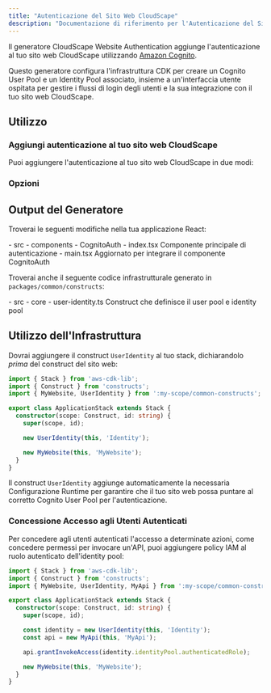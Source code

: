 ```yaml
---
title: "Autenticazione del Sito Web CloudScape"
description: "Documentazione di riferimento per l'Autenticazione del Sito Web CloudScape"
---
```





Il generatore CloudScape Website Authentication aggiunge l'autenticazione al tuo sito web CloudScape utilizzando [Amazon Cognito](https://aws.amazon.com/cognito/).

Questo generatore configura l'infrastruttura CDK per creare un Cognito User Pool e un Identity Pool associato, insieme a un'interfaccia utente ospitata per gestire i flussi di login degli utenti e la sua integrazione con il tuo sito web CloudScape.

## Utilizzo

### Aggiungi autenticazione al tuo sito web CloudScape

Puoi aggiungere l'autenticazione al tuo sito web CloudScape in due modi:

<RunGenerator generator="ts#cloudscape-website#auth" />

### Opzioni

<GeneratorParameters generator="ts#cloudscape-website#auth" />

## Output del Generatore

Troverai le seguenti modifiche nella tua applicazione React:

<FileTree>
  - src
    - components
      - CognitoAuth
        - index.tsx Componente principale di autenticazione
    - main.tsx Aggiornato per integrare il componente CognitoAuth
</FileTree>

Troverai anche il seguente codice infrastrutturale generato in `packages/common/constructs`:

<FileTree>
  - src
    - core
      - user-identity.ts Construct che definisce il user pool e identity pool
</FileTree>

## Utilizzo dell'Infrastruttura

Dovrai aggiungere il construct `UserIdentity` al tuo stack, dichiarandolo _prima_ del construct del sito web:

```ts title="packages/infra/src/stacks/application-stack.ts" {3,9}
import { Stack } from 'aws-cdk-lib';
import { Construct } from 'constructs';
import { MyWebsite, UserIdentity } from ':my-scope/common-constructs';

export class ApplicationStack extends Stack {
  constructor(scope: Construct, id: string) {
    super(scope, id);

    new UserIdentity(this, 'Identity');

    new MyWebsite(this, 'MyWebsite');
  }
}
```

Il construct `UserIdentity` aggiunge automaticamente la necessaria <Link path="guides/cloudscape-website#runtime-configuration">Configurazione Runtime</Link> per garantire che il tuo sito web possa puntare al corretto Cognito User Pool per l'autenticazione.

### Concessione Accesso agli Utenti Autenticati

Per concedere agli utenti autenticati l'accesso a determinate azioni, come concedere permessi per invocare un'API, puoi aggiungere policy IAM al ruolo autenticato dell'identity pool:

```ts title="packages/infra/src/stacks/application-stack.ts" {12}
import { Stack } from 'aws-cdk-lib';
import { Construct } from 'constructs';
import { MyWebsite, UserIdentity, MyApi } from ':my-scope/common-constructs';

export class ApplicationStack extends Stack {
  constructor(scope: Construct, id: string) {
    super(scope, id);

    const identity = new UserIdentity(this, 'Identity');
    const api = new MyApi(this, 'MyApi');

    api.grantInvokeAccess(identity.identityPool.authenticatedRole);

    new MyWebsite(this, 'MyWebsite');
  }
}
```